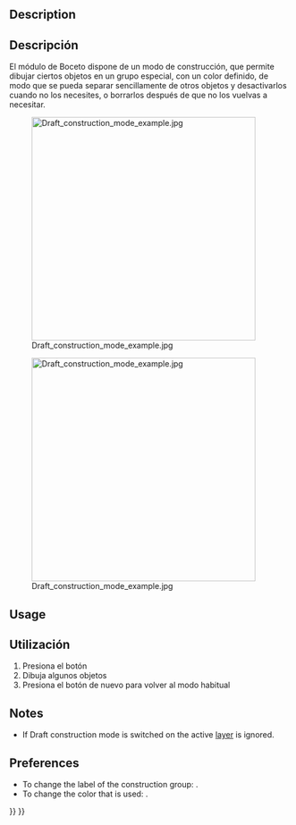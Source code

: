 <languages/>

{{Docnav
|[[Draft_SetStyle|SetStyle]]
|[[Draft_AutoGroup|AutoGroup]]
|[[Draft_Workbench|Draft]]
|IconL=Draft_SetStyle.svg
|IconR=
|IconC=Workbench_Draft.svg
}}

<div class="mw-translate-fuzzy">
{{GuiCommand/es
|Name=Draft ToggleConstructionMode
|Name/es=Draft ToggleConstructionMode
|MenuLocation=Boceto → Utilidades → Alternar modo de construcción
|Workbenches=[[Draft_Workbench/es|Boceto]], [[Arch_Workbench/es|Arquitectura]]
|Shortcut={{KEY|C}} {{KEY|M}}
}}
</div>

==Description== 

<div class="mw-translate-fuzzy">
==Descripción==

El módulo de Boceto dispone de un modo de construcción, que permite dibujar ciertos objetos en un grupo especial, con un color definido, de modo que se pueda separar sencillamente de otros objetos y desactivarlos cuando no los necesites, o borrarlos después de que no los vuelvas a necesitar.
</div>

[[Image:Draft construction mode example.jpg|400px]]
<div class="mw-translate-fuzzy">
[[Image:Draft construction mode example.jpg|400px]]
</div>

==Usage== 

<div class="mw-translate-fuzzy">
==Utilización==

# Presiona el botón {{KEY|[[Image:Draft ToggleConstructionMode.png|16px]] [[Draft ToggleConstructionMode/es|Alternar modo de construcción]]}} 
# Dibuja algunos objetos
# Presiona el botón {{KEY|[[Image:Draft ToggleConstructionMode.png|16px]] [[Draft ToggleConstructionMode/es|Alternar modo de construcción]]}} de nuevo para volver al modo habitual
</div>

==Notes==

* If Draft construction mode is switched on the active [[Draft_Layer|layer]] is ignored.

==Preferences==

* To change the label of the construction group: {{MenuCommand|Edit → Preferences... → Draft → General → Construction group label}}.
* To change the color that is used: {{MenuCommand|Edit → Preferences... → Draft → General → Construction geometry color}}.


{{Docnav
|[[Draft_SetStyle|SetStyle]]
|[[Draft_AutoGroup|AutoGroup]]
|[[Draft_Workbench|Draft]]
|IconL=Draft_SetStyle.svg
|IconR=
|IconC=Workbench_Draft.svg
}}

{{Draft Tools navi{{#translation:}}}}
{{Userdocnavi{{#translation:}}}}
